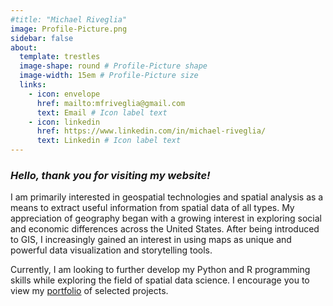 ```yaml
---
#title: "Michael Riveglia"
image: Profile-Picture.png
sidebar: false
about:
  template: trestles
  image-shape: round # Profile-Picture shape
  image-width: 15em # Profile-Picture size
  links:
    - icon: envelope
      href: mailto:mfriveglia@gmail.com
      text: Email # Icon label text
    - icon: linkedin
      href: https://www.linkedin.com/in/michael-riveglia/
      text: Linkedin # Icon label text
---
```


### *Hello, thank you for visiting my website!*

I am primarily interested in geospatial technologies and spatial analysis as a means to extract useful information from spatial data of all types. My appreciation of geography began with a growing interest in exploring social and economic differences across the United States. After being introduced to GIS, I increasingly gained an interest in using maps as unique and powerful data visualization and storytelling tools.

Currently, I am looking to further develop my Python and R programming skills while exploring the field of spatial data science. I encourage you to view my [portfolio](portfolio.qmd) of selected projects.
